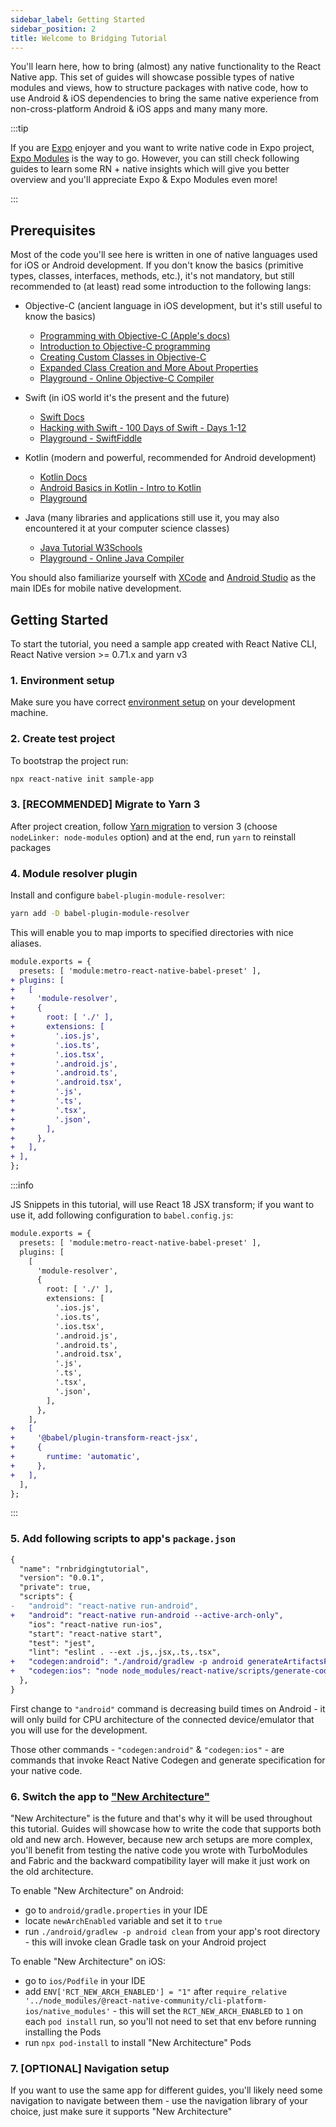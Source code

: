 ```yaml
---
sidebar_label: Getting Started
sidebar_position: 2
title: Welcome to Bridging Tutorial
---
```


You'll learn here, how to bring (almost) any native functionality to the React Native app.
This set of guides will showcase possible types of native modules and views,
how to structure packages with native code,
how to use Android & iOS dependencies to bring the same native experience from non-cross-platform Android & iOS apps and many many more.

:::tip

If you are [Expo](https://docs.expo.dev) enjoyer and you want to write native code in Expo project, [Expo Modules](https://docs.expo.dev/modules/overview) is the way to go.
However, you can still check following guides to learn some RN + native insights which will give you better overview and you'll appreciate Expo & Expo Modules even more!

:::

## Prerequisites

Most of the code you'll see here is written in one of native languages used for iOS or Android development.
If you don't know the basics (primitive types, classes, interfaces, methods, etc.), it's not mandatory, but still recommended to (at least) read some introduction to the following langs:

- Objective-C (ancient language in iOS development, but it's still useful to know the basics)

  - [Programming with Objective-C (Apple's docs)](https://developer.apple.com/library/archive/documentation/Cocoa/Conceptual/ProgrammingWithObjectiveC/Introduction/Introduction.html)
  - [Introduction to Objective-C programming](https://medium.com/ios-objective-creation/lesson-1-introduction-to-objective-c-programming-22f5fe71172)
  - [Creating Custom Classes in Objective-C](https://medium.com/ios-objective-creation/17f760ce9732)
  - [Expanded Class Creation and More About Properties](https://medium.com/ios-objective-creation/8cc994645d81)
  - [Playground - Online Objective-C Compiler](https://www.tutorialspoint.com/compile_objective-c_online.php)

- Swift (in iOS world it's the present and the future)

  - [Swift Docs](https://docs.swift.org/swift-book/documentation/the-swift-programming-language)
  - [Hacking with Swift - 100 Days of Swift - Days 1-12](https://www.hackingwithswift.com/100)
  - [Playground - SwiftFiddle](https://swiftfiddle.com/)

- Kotlin (modern and powerful, recommended for Android development)

  - [Kotlin Docs](https://kotlinlang.org/docs/getting-started.html)
  - [Android Basics in Kotlin - Intro to Kotlin](https://developer.android.com/courses/pathways/android-basics-kotlin-one)
  - [Playground](https://developer.android.com/training/kotlinplayground)

- Java (many libraries and applications still use it, you may also encountered it at your computer science classes)

  - [Java Tutorial W3Schools](https://www.w3schools.com/java/)
  - [Playground - Online Java Compiler](https://www.tutorialspoint.com/online_java_compiler.php)

You should also familiarize yourself with [XCode](https://developer.apple.com/xcode/) and [Android Studio](https://developer.android.com/studio) as the main IDEs for mobile native development.

## Getting Started

To start the tutorial, you need a sample app created with React Native CLI, React Native version >= 0.71.x and yarn v3

### 1. Environment setup

Make sure you have correct [environment setup](https://reactnative.dev/docs/environment-setup) on your development machine.

### 2. Create test project

To bootstrap the project run:

```sh
npx react-native init sample-app
```

### 3. [RECOMMENDED] Migrate to Yarn 3

After project creation, follow [Yarn migration](https://yarnpkg.com/getting-started/migration) to version 3 (choose `nodeLinker: node-modules` option) and at the end, run `yarn` to reinstall packages

### 4. Module resolver plugin

Install and configure `babel-plugin-module-resolver`:

```sh
yarn add -D babel-plugin-module-resolver
```

This will enable you to map imports to specified directories with nice aliases.

```diff title="babel.config.js"
module.exports = {
  presets: [ 'module:metro-react-native-babel-preset' ],
+ plugins: [
+   [
+     'module-resolver',
+     {
+       root: [ './' ],
+       extensions: [
+         '.ios.js',
+         '.ios.ts',
+         '.ios.tsx',
+         '.android.js',
+         '.android.ts',
+         '.android.tsx',
+         '.js',
+         '.ts',
+         '.tsx',
+         '.json',
+       ],
+     },
+   ],
+ ],
};
```

:::info

JS Snippets in this tutorial, will use React 18 JSX transform; if you want to use it, add following configuration to `babel.config.js`:

```diff title="babel.config.js"
module.exports = {
  presets: [ 'module:metro-react-native-babel-preset' ],
  plugins: [
    [
      'module-resolver',
      {
        root: [ './' ],
        extensions: [
          '.ios.js',
          '.ios.ts',
          '.ios.tsx',
          '.android.js',
          '.android.ts',
          '.android.tsx',
          '.js',
          '.ts',
          '.tsx',
          '.json',
        ],
      },
    ],
+   [
+     '@babel/plugin-transform-react-jsx',
+     {
+       runtime: 'automatic',
+     },
+   ],
  ],
};
```

:::

### 5. Add following scripts to app's `package.json`

```diff title="package.json"
{
  "name": "rnbridgingtutorial",
  "version": "0.0.1",
  "private": true,
  "scripts": {
-   "android": "react-native run-android",
+   "android": "react-native run-android --active-arch-only",
    "ios": "react-native run-ios",
    "start": "react-native start",
    "test": "jest",
    "lint": "eslint . --ext .js,.jsx,.ts,.tsx",
+   "codegen:android": "./android/gradlew -p android generateArtifactsFromSchema",
+   "codegen:ios": "node node_modules/react-native/scripts/generate-codegen-artifacts.js --path . --outputPath ./ios"
  },
}
```

First change to `"android"` command is decreasing build times on Android - it will only build for CPU architecture of the connected device/emulator that you will use for the development.

Those other commands - `"codegen:android"` & `"codegen:ios"` - are commands that invoke React Native Codegen and generate specification for your native code.

### 6. Switch the app to ["New Architecture"](https://reactnative.dev/docs/the-new-architecture/landing-page)

"New Architecture" is the future and that's why it will be used throughout this tutorial. Guides will showcase how to write the code that supports both old and new arch. However, because new arch setups are more complex, you'll benefit from testing the native code you wrote with TurboModules and Fabric and the backward compatibility layer will make it just work on the old architecture.

To enable "New Architecture" on Android:
- go to `android/gradle.properties` in your IDE
- locate `newArchEnabled` variable and set it to `true`
- run `./android/gradlew -p android clean` from your app's root directory - this will invoke clean Gradle task on your Android project

To enable "New Architecture" on iOS:
- go to `ios/Podfile` in your IDE
- add `ENV['RCT_NEW_ARCH_ENABLED'] = "1"` after `require_relative '../node_modules/@react-native-community/cli-platform-ios/native_modules'` - this will set the `RCT_NEW_ARCH_ENABLED` to `1` on each `pod install` run, so you'll not need to set that env before running installing the Pods
- run `npx pod-install` to install "New Architecture" Pods

### 7. [OPTIONAL] Navigation setup

If you want to use the same app for different guides, you'll likely need some navigation to navigate between them - use the navigation library of your choice, just make sure it supports "New Architecture"
